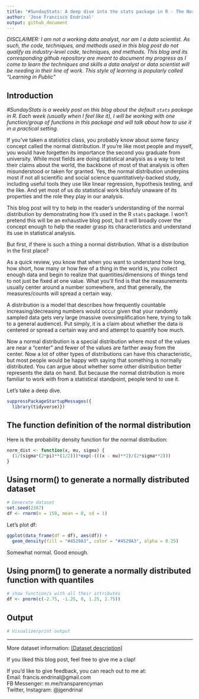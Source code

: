 ```yaml
---
title: "#SundayStats: A deep dive into the stats package in R - The Normal Distribution"
author: 'Jose Francisco Endrinal'
output: github_document
---
```


*DISCLAIMER: I am not a working data analyst, nor am I a data scientist. As such, the code, techniques, and methods used in this blog post do not qualify as industry-level code, techniques, and methods. This blog and its corresponding github repository are meant to document my progress as I come to learn the techniques and skills a data analyst or data scientist will be needing in their line of work. This style of learning is popularly called "Learning in Public"*

## Introduction

*\#SundayStats is a weekly post on this blog about the default `stats` package in R. Each week (usually when I feel like it), I will be working with one function/group of functions in this package and will talk about how to use it in a practical setting.*  

If you've taken a statistics class, you probably know about some fancy concept called the normal distribution. If you're like most people and myself, you would have forgetten its importance the second you graduate from university. While most fields are doing statistical analysis as a way to test their claims about the world, the backbone of most of that analysis is often misunderstood or taken for granted. Yes, the normal distribution underpins most if not all scientific and social science quantitatively-backed study, including useful tools they use like linear regression, hypothesis testing, and the like. And yet most of us do statistical work blissfuly unaware of its properties and the role they play in our analysis.  

This blog post will try to help in the reader's understanding of the normal distribution by demonstrating how it's used in the R `stats` package. I won't pretend this will be an exhaustive blog post, but it will broadly cover the concept enough to help the reader grasp its characteristics and understand its use in statistical analysis.  

But first, if there is such a thing a normal distribution. What is a distribution in the first place?  

As a quick review, you know that when you want to understand how long, how short, how many or how few of a thing in the world is, you collect enough data and begin to realize that quantities/dimensions of things tend to not just be fixed at one value. What you'll find is that the measurements usually center around a number somewhere, and that generally, the measures/counts will spread a certain way.  

A distribution is a model that describes how frequently countable increasing/decreasing numbers would occur given that your randomly sampled data gets very large (massive oversimplification here, trying to talk to a general audience). Put simply, it is a claim about whether the data is centered or spread a certain way and and attempt to quantify how much.  

Now a normal distribution is a special distribution where most of the values are near a "center" and fewer of the values are farther away from the center. Now a lot of other types of distributions can have this characteristic, but most people would be happy with saying that something is normally distributed. You can argue about whether some other distribution better represents the data on hand. But because the normal distribution is more familiar to work with from a statistical standpoint, people tend to use it.   

Let's take a deep dive. 

```r
suppressPackageStartupMessages({
  library(tidyverse)})
```

## The function definition of the normal distribution

Here is the probability density function for the normal distribution:

```r
norm_dist <- function(x, mu, sigma) {
  (1/(sigma*(2*pi)**(1/2)))*exp(-(((x - mu)**2)/(2*sigma**2)))
}
```


## Using rnorm() to generate a normally distributed dataset

```r
# Generate dataset
set.seed(2387)
df <- rnorm(n = 150, mean = 0, sd = 1)
```

Let's plot df:  

```r
ggplot(data_frame(df = df), aes(df)) + 
  geom_density(fill = "#4529A3", color = "#4529A3", alpha = 0.25)
```

Somewhat normal. Good enough.  

## Using pnorm() to generate a normally distributed function with quantiles

```r
# show function/s with all their attributes
df <- pnorm(c(-2.75, -1.25, 0, 1.25, 2.75))
```

## Output

```r
# Visualize/print output
```

***
More dataset information: [[Dataset description]](link to website)  

If you liked this blog post, feel free to give me a clap!  

If you'd like to give feedback, you can reach out to me at:  
Email: francis.endrinal@gmail.com  
FB Messenger: m.me/transparencyman  
Twitter, Instagram: @jgendrinal
